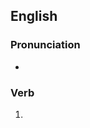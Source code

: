 ==English==

===Pronunciation===
* {{rhymes|en|æpt|s=1}}

===Verb===
{{head|en|verb form}}

# {{en-past of|zap}}